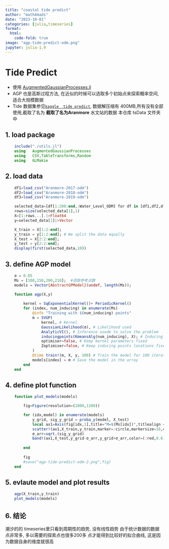 ```yaml
---
title: "coastal tide predict"
author: "math4mads"
date: "2023-10-01"
categories: [julia,timeseries]
format:
  html:
    code-fold: true
image: "agp-tide-predict-odm.png"
jupyter: julia-1.9
---
```


# Tide Predict

:::{.callout-note}
   - 使用 [AugmentedGaussianProcesses.jl](https://theogf.dev/AugmentedGaussianProcesses.jl/stable/)
   - AGP  也是高斯过程方法, 在近似的时候可以选取多个初始点来探索概率空间, 适合大规模数据
   - Tide 数据集参见[`kaggle  tide predict`](https://www.kaggle.com/datasets/arjunbhaybhang/marine-institute-tide-prediction-dataset), 数据解压缩有 400MB,所有没有全部使用,截取了名为
   **截取了名为Aranmore** 水文站的数据 本仓库 tsData 文件夹中
:::


## 1. load package
```julia
    include("./utils.jl")
    using   AugmentedGaussianProcesses
    using   CSV,TableTransforms,Random
    using   GLMakie
``` 

## 2. load data
```julia
    df1=load_csv("Aranmore-2017-odm")
    df2=load_csv("Aranmore-2018-odm")
    df3=load_csv("Aranmore-2019-odm")

    selected_data=[df[1:200:end,:Water_Level_ODM] for df in [df1,df2,df3]]
    rows=size(selected_data[1],1)
    X=[1:rows...].|>Float64
    y=selected_data[1]|>Vector

    X_train = X[1:2:end];
    y_train = y[1:2:end]; # We split the data equally
    X_test = X[2:2:end];
    y_test = y[2:2:end];
    display(first(selected_data,10))
```

## 3. define AGP model
```julia
    σ = 0.05
    Ms = [100,150,200,210];  #选取参考点数
    models = Vector{AbstractGPModel}(undef, length(Ms));

    function agp(X,y)
        
        kernel = SqExponentialKernel()+ PeriodicKernel()
        for (index, num_inducing) in enumerate(Ms)
            @info "Training with $(num_inducing) points"
            m = SVGP(
                kernel, # Kernel
                GaussianLikelihood(σ), # Likelihood used
                AnalyticVI(), # Inference usede to solve the problem
                inducingpoints(KmeansAlg(num_inducing), X); # Inducing points initialized with kmeans
                optimiser=false, # Keep kernel parameters fixed
                Zoptimiser=false, # Keep inducing points locations fixed
            )
            @time train!(m, X, y, 100) # Train the model for 100 iterations
            models[index] = m # Save the model in the array
        end
    end

```


## 4. define plot function 
```julia
    function plot_models(models)

        fig=Figure(resolution=(2800,1200))

        for (idx,model) in enumerate(models)
            y_grid, sig_y_grid = proba_y(model, X_test)
            local ax1=Axis(fig[idx,1],title="M=$(Ms[idx])",titlealign = :left)
            scatter!(ax1,X_train,y_train,marker=:circle,markersize=10,color=(:lightgreen,0.2),strokewidth=1,strokecolor=:black)
            σ_arr=sqrt.(sig_y_grid)
            band!(ax1,X_test,y_grid-σ_arr,y_grid+σ_arr,color=(:red,0.6))
            
        end
        
        fig
        #save("agp-tide-predict-odm-2.png",fig)
    end
```

## 5.  evlaute model and plot results
```julia
    agp(X_train,y_train)
    plot_models(models)
```

## 6. 结论

:::{.callout-note title="Results"}
 潮汐的的 timeseries里只看到周期性的趋势, 没有线性趋势
 由于统计数据的数据点非常多, 多以需要的探索点也很多200多
 点才能得到比较好的拟合曲线, 这是因为数据自身的维度就很高
:::


